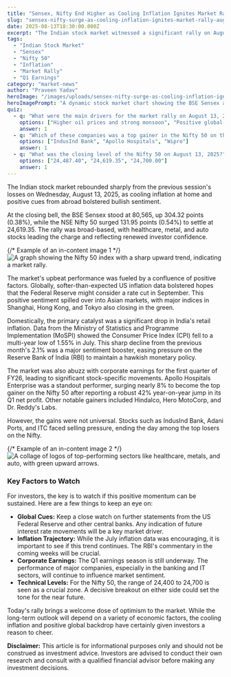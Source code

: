 ```yaml
---
title: "Sensex, Nifty End Higher as Cooling Inflation Ignites Market Rally"
slug: "sensex-nifty-surge-as-cooling-inflation-ignites-market-rally-august-13-2025"
date: 2025-08-13T18:30:00.000Z
excerpt: "The Indian stock market witnessed a significant rally on August 13, 2025, with both the Sensex and Nifty 50 closing in the green. This surge was primarily driven by positive global cues and a sharp drop in domestic retail inflation, which boosted investor sentiment."
tags:
  - "Indian Stock Market"
  - "Sensex"
  - "Nifty 50"
  - "Inflation"
  - "Market Rally"
  - "Q1 Earnings"
category: "market-news"
author: "Praveen Yadav"
heroImage: "/images/uploads/sensex-nifty-surge-as-cooling-inflation-ignites-market-rally-august-13-2025/hero-image.jpg"
heroImagePrompt: "A dynamic stock market chart showing the BSE Sensex and NSE Nifty indices with a strong upward green trend line, symbolizing a bull market rally in India."
quiz:
  - q: "What were the main drivers for the market rally on August 13, 2025?"
    options: ["Higher oil prices and strong monsoon", "Positive global cues and lower domestic inflation", "Government stimulus package and RBI rate hike"]
    answer: 1
  - q: "Which of these companies was a top gainer in the Nifty 50 on this day?"
    options: ["IndusInd Bank", "Apollo Hospitals", "Wipro"]
    answer: 1
  - q: "What was the closing level of the Nifty 50 on August 13, 2025?"
    options: ["24,487.40", "24,619.35", "24,700.00"]
    answer: 1
---
```


The Indian stock market rebounded sharply from the previous session's losses on Wednesday, August 13, 2025, as cooling inflation at home and positive cues from abroad bolstered bullish sentiment.

At the closing bell, the BSE Sensex stood at 80,565, up 304.32 points (0.38%), while the NSE Nifty 50 surged 131.95 points (0.54%) to settle at 24,619.35. The rally was broad-based, with healthcare, metal, and auto stocks leading the charge and reflecting renewed investor confidence.

{/*  Example of an in-content image 1  */}
![A graph showing the Nifty 50 index with a sharp upward trend, indicating a market rally.](/images/uploads/sensex-nifty-surge-as-cooling-inflation-ignites-market-rally-august-13-2025/market-rally-chart.png)

The market's upbeat performance was fueled by a confluence of positive factors. Globally, softer-than-expected US inflation data bolstered hopes that the Federal Reserve might consider a rate cut in September. This positive sentiment spilled over into Asian markets, with major indices in Shanghai, Hong Kong, and Tokyo also closing in the green.

Domestically, the primary catalyst was a significant drop in India's retail inflation. Data from the Ministry of Statistics and Programme Implementation (MoSPI) showed the Consumer Price Index (CPI) fell to a multi-year low of 1.55% in July. This sharp decline from the previous month's 2.1% was a major sentiment booster, easing pressure on the Reserve Bank of India (RBI) to maintain a hawkish monetary policy.

The market was also abuzz with corporate earnings for the first quarter of FY26, leading to significant stock-specific movements. Apollo Hospitals Enterprise was a standout performer, surging nearly 8% to become the top gainer on the Nifty 50 after reporting a robust 42% year-on-year jump in its Q1 net profit. Other notable gainers included Hindalco, Hero MotoCorp, and Dr. Reddy's Labs.

However, the gains were not universal. Stocks such as IndusInd Bank, Adani Ports, and ITC faced selling pressure, ending the day among the top losers on the Nifty.

{/*  Example of an in-content image 2  */}
![A collage of logos of top-performing sectors like healthcare, metals, and auto, with green upward arrows.](/images/uploads/sensex-nifty-surge-as-cooling-inflation-ignites-market-rally-august-13-2025/sectoral-performance.png)

### Key Factors to Watch

For investors, the key is to watch if this positive momentum can be sustained. Here are a few things to keep an eye on:

*   **Global Cues:** Keep a close watch on further statements from the US Federal Reserve and other central banks. Any indication of future interest rate movements will be a key market driver.
*   **Inflation Trajectory:** While the July inflation data was encouraging, it is important to see if this trend continues. The RBI's commentary in the coming weeks will be crucial.
*   **Corporate Earnings:** The Q1 earnings season is still underway. The performance of major companies, especially in the banking and IT sectors, will continue to influence market sentiment.
*   **Technical Levels:** For the Nifty 50, the range of 24,400 to 24,700 is seen as a crucial zone. A decisive breakout on either side could set the tone for the near future.

Today's rally brings a welcome dose of optimism to the market. While the long-term outlook will depend on a variety of economic factors, the cooling inflation and positive global backdrop have certainly given investors a reason to cheer.

**Disclaimer:** This article is for informational purposes only and should not be construed as investment advice. Investors are advised to conduct their own research and consult with a qualified financial advisor before making any investment decisions.